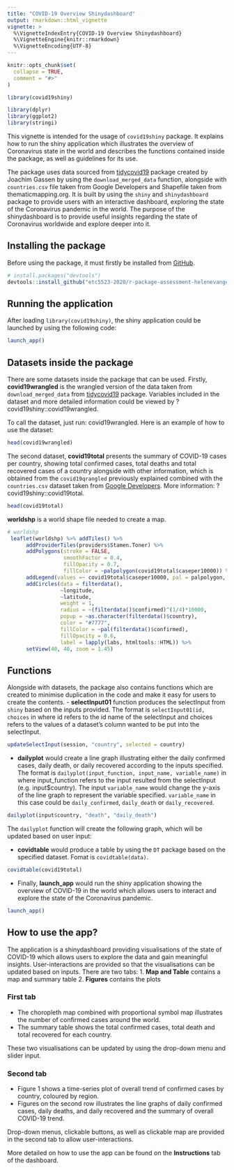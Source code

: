 ```yaml
---
title: "COVID-19 Overview Shinydashboard"
output: rmarkdown::html_vignette
vignette: >
  %\VignetteIndexEntry{COVID-19 Overview Shinydashboard}
  %\VignetteEngine{knitr::rmarkdown}
  %\VignetteEncoding{UTF-8}
---
```


```r
knitr::opts_chunk$set(
  collapse = TRUE,
  comment = "#>"
)
```

```r
library(covid19shiny)
```

```r
library(dplyr)
library(ggplot2)
library(stringi)
```


This vignette is intended for the usage of `covid19shiny` package. It explains how to run the shiny application which illustrates the overview of Coronavirus state in the world and describes the functions contained inside the package, as well as guidelines for its use.  

The package uses data sourced from [tidycovid19](https://github.com/joachim-gassen/tidycovid19) package created by Joachim Gassen by using the `download_merged_data` function, alongside with `countries.csv` file taken from Google Developers and Shapefile taken from thematicmapping.org. It is built by using the `shiny` and `shinydashboard` package to provide users with an interactive dashboard, exploring the state of the Coronavirus pandemic in the world. The purpose of the shinydashboard is to provide useful insights regarding the state of Coronavirus worldwide and explore deeper into it.

## Installing the package
Before using the package, it must firstly be installed from [GitHub](https://github.com/etc5523-2020/r-package-assessment-helenevangelinaa).

```r
# install.packages("devtools")
devtools::install_github("etc5523-2020/r-package-assessment-helenevangelinaa")
```

## Running the application

After loading `library(covid19shiny)`, the shiny application could be launched by using the following code:
```r
launch_app()
```

## Datasets inside the package
There are some datasets inside the package that can be used. Firstly, **covid19wrangled** is the wrangled version of the data taken from `download_merged_data` from [tidycovid19](https://github.com/joachim-gassen/tidycovid19) package. Variables included in the dataset and more detailed information could be viewed by ?covid19shiny::covid19wrangled. 

To call the dataset, just run: covid19wrangled. Here is an example of how to use the dataset:
```r
head(covid19wrangled)
```

The second dataset, **covid19total** presents the summary of COVID-19 cases per country, showing total confirmed cases, total deaths and total recovered cases of a country alongside with other information, which is obtained from the `covid19qrangled` previously explained combined with the `countries.csv` dataset taken from [Google Developers](https://developers.google.com/public-data/docs/canonical/countries_csv). More information: ?covid19shiny::covid19total.
```r
head(covid19total)
```

**worldshp** is a world shape file needed to create a map.
```r
# worldshp
 leaflet(worldshp) %>% addTiles() %>%
      addProviderTiles(providers$Stamen.Toner) %>%
      addPolygons(stroke = FALSE,
                  smoothFactor = 0.4,
                  fillOpacity = 0.7, 
                  fillColor = ~palpolygon(covid19total$caseper10000)) %>%
      addLegend(values =~ covid19total$caseper10000, pal = palpolygon, title = "Cases per 10,000") %>%
      addCircles(data = filterdata(),
                 ~longitude, 
                 ~latitude, 
                 weight = 1,
                 radius = ~(filterdata()$confirmed)^(1/4)*10000,
                 popup = ~as.character(filterdata()$country),
                 color = "#7777",
                 fillColor = ~pal(filterdata()$confirmed), 
                 fillOpacity = 0.6,
                 label = lapply(labs, htmltools::HTML)) %>%
      setView(40, 40, zoom = 1.45)
```

## Functions
Alongside with datasets, the package also contains functions which are created to minimise duplication in the code and make it easy for users to create the contents.
- **selectInput01** function produces the selectInput from `shiny` based on the inputs provided. The format is `selectInput01(id, choices` in where id refers to the id name of the selectInput and choices refers to the values of a dataset's column wanted to be put into the selectInput.
```r
updateSelectInput(session, "country", selected = country)
```

- **dailyplot** would create a line graph illustrating either the daily confirmed cases, daily death, or daily recovered according to the inputs specified. The format is `dailyplot(input_function, input_name, variable_name)` in where input_function refers to the input resulted from the selectInput (e.g. input$country). The input `variable_name` would change the y-axis of the line graph to represent the variable specified. `variable_name` in this case could be `daily_confirmed`, `daily_death` or `daily_recovered`. 
```r
dailyplot(input$country, "death", "daily_death")
```

The `dailyplot` function will create the following graph, which will be updated based on user input:


- **covidtable** would produce a table by using the `DT` package based on the specified dataset. Fomat is `covidtable(data)`.
```r
covidtable(covid19total)
```

- Finally, **launch_app** would run the shiny application showing the overview of COVID-19 in the world which allows users to interact and explore the state of the Coronavirus pandemic.   
```r
launch_app()
```

## How to use the app?
The application is a shinydashboard providing visualisations of the state of COVID-19 which allows users to explore the data and gain meaningful insights. User-interactions are provided so that the visualisations can be updated based on inputs. There are two tabs:
1. **Map and Table** contains a map and summary table
2. **Figures** contains the plots

### First tab
* The choropleth map combined with proportional symbol map illustrates the number of confirmed cases around the world.
* The summary table shows the total confirmed cases, total death and total recovered for each country.

These two visualisations can be updated by using the drop-down menu and slider input.

### Second tab
* Figure 1 shows a time-series plot of overall trend of confirmed cases by country, coloured by region.
* Figures on the second row illustrates the line graphs of daily confirmed cases, daily deaths, and daily recovered and the summary of overall COVID-19 trend. 

Drop-down menus, clickable buttons, as well as clickable map are provided in the second tab to allow user-interactions. 

More detailed on how to use the app can be found on the **Instructions** tab of the dashboard.
